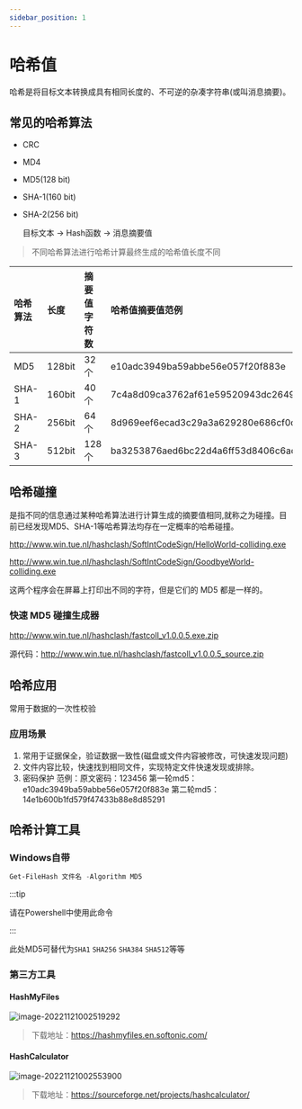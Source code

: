 ```yaml
---
sidebar_position: 1
---
```


# 哈希值
哈希是将目标文本转换成具有相同长度的、不可逆的杂凑字符串(或叫消息摘要)。

## 常见的哈希算法

- CRC

- MD4

- MD5(128 bit)

- SHA-1(160 bit)

- SHA-2(256 bit)

  目标文本 → Hash函数 → 消息摘要值

> 不同哈希算法进行哈希计算最终生成的哈希值长度不同

| 哈希算法 | 长度   | 摘要值字符数 | 哈希值摘要值范例                                             |
| :------- | :----- | :----------- | :----------------------------------------------------------- |
| MD5      | 128bit | 32个         | e10adc3949ba59abbe56e057f20f883e                             |
| SHA-1    | 160bit | 40个         | 7c4a8d09ca3762af61e59520943dc26494f8941b                     |
| SHA-2    | 256bit | 64个         | 8d969eef6ecad3c29a3a629280e686cf0c3f5d5a86aff3ca12020c923adc6c92 |
| SHA-3    | 512bit | 128个        | ba3253876aed6bc22d4a6ff53d8406c6ad864195ed144ab5c87621b6c233b548baeae6956df346ec8c17f5ea10f35ee3cbc514797ed7ddd3145464e2a0bab413 |

## 哈希碰撞

是指不同的信息通过某种哈希算法进行计算生成的摘要值相同,就称之为碰撞。目前已经发现MD5、SHA-1等哈希算法均存在一定概率的哈希碰撞。

http://www.win.tue.nl/hashclash/SoftIntCodeSign/HelloWorld-colliding.exe

http://www.win.tue.nl/hashclash/SoftIntCodeSign/GoodbyeWorld-colliding.exe

这两个程序会在屏幕上打印出不同的字符，但是它们的 MD5 都是一样的。

### 快速 MD5 碰撞生成器

http://www.win.tue.nl/hashclash/fastcoll_v1.0.0.5.exe.zip

源代码：http://www.win.tue.nl/hashclash/fastcoll_v1.0.0.5_source.zip

## 哈希应用

常用于数据的一次性校验

### 应用场景

1. 常用于证据保全，验证数据一致性(磁盘或文件内容被修改，可快速发现问题)
2. 文件内容比较，快速找到相同文件，实现特定文件快速发现或排除。
3. 密码保护
   范例：原文密码：123456
   第一轮md5：e10adc3949ba59abbe56e057f20f883e
   第二轮md5：14e1b600b1fd579f47433b88e8d85291

## 哈希计算工具

### Windows自带

```powershell
Get-FileHash 文件名 -Algorithm MD5
```

:::tip

请在Powershell中使用此命令

:::

此处MD5可替代为`SHA1` `SHA256` `SHA384` `SHA512`等等

### 第三方工具

#### HashMyFiles

![image-20221121002519292](https://bu.dusays.com/2022/11/21/637a54e942152.png)

> 下载地址：https://hashmyfiles.en.softonic.com/

#### HashCalculator

![image-20221121002553900](https://bu.dusays.com/2022/11/21/637a550bd8732.png)

> 下载地址：https://sourceforge.net/projects/hashcalculator/


